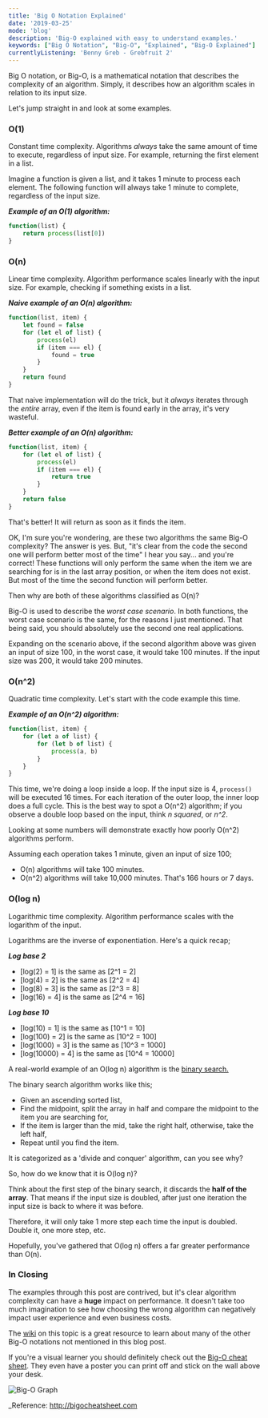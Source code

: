 ```yaml
---
title: 'Big O Notation Explained'
date: '2019-03-25'
mode: 'blog'
description: 'Big-O explained with easy to understand examples.'
keywords: ["Big O Notation", "Big-O", "Explained", "Big-O Explained"]
currentlyListening: 'Benny Greb - Grebfruit 2' 
---
```


Big O notation, or Big-O, is a mathematical notation that describes the complexity of an algorithm. Simply, it describes how an algorithm scales in relation to its input size.

Let's jump straight in and look at some examples.

### O(1)

Constant time complexity. Algorithms _always_ take the same amount of time to execute, regardless of input size. For example, returning the first element in a list.

Imagine a function is given a list, and it takes 1 minute to process each element. The following function will always take 1 minute to complete, regardless of the input size.

___Example of an O(1) algorithm:___
```javascript
function(list) {
    return process(list[0])
}
```

### O(n)

Linear time complexity. Algorithm performance scales linearly with the input size. For example, checking if something exists in a list.

___Naive example of an O(n) algorithm:___
```javascript
function(list, item) {
    let found = false
    for (let el of list) {
        process(el)
        if (item === el) {
            found = true
        }
    }
    return found
}
```

That naive implementation will do the trick, but it *always* iterates through the *entire* array, even if the item is found early in the array, it's very wasteful.

___Better example of an O(n) algorithm:___
```javascript
function(list, item) {
    for (let el of list) {
        process(el)
        if (item === el) {
            return true
        }
    }
    return false
}
```

That's better! It will return as soon as it finds the item. 

OK, I'm sure you're wondering, are these two algorithms the same Big-O complexity? The answer is yes. But, "it's clear from the code the second one will perform better most of the time" I hear you say... and you're correct! These functions will only perform the same when the item we are searching for is in the last array position, or when the item does not exist. But most of the time the second function will perform better.

Then why are both of these algorithms classified as O(n)? 

Big-O is used to describe the _worst case scenario_. In both functions, the worst case scenario is the same, for the reasons I just mentioned. That being said, you should absolutely use the second one real applications.

Expanding on the scenario above, if the second algorithm above was given an input of size 100, in the worst case, it would take 100 minutes. If the input size was 200, it would take 200 minutes.

### O(n^2)

Quadratic time complexity. Let's start with the code example this time.

___Example of an O(n^2) algorithm:___
```javascript
function(list, item) {
    for (let a of list) {
        for (let b of list) {
            process(a, b)
        }
    }
}
```

This time, we're doing a loop inside a loop. If the input size is 4, `process()` will be executed 16 times. For each iteration of the outer loop, the inner loop does a full cycle. This is the best way to spot a O(n^2) algorithm; if you observe a double loop based on the input, think _n squared_, or _n^2_.

Looking at some numbers will demonstrate exactly how poorly O(n^2) algorithms perform.

Assuming each operation takes 1 minute, given an input of size 100;
- O(n) algorithms will take 100 minutes.
- O(n^2) algorithms will take 10,000 minutes. That's 166 hours or 7 days.

### O(log n)

Logarithmic time complexity. Algorithm performance scales with the logarithm of the input.

Logarithms are the inverse of exponentiation. Here's a quick recap;

___Log base 2___
  - [log(2) = 1] is the same as [2^1 = 2]
  - [log(4) = 2] is the same as [2^2 = 4]
  - [log(8) = 3] is the same as [2^3 = 8]
  - [log(16) = 4] is the same as [2^4 = 16]

___Log base 10___
  - [log(10) = 1] is the same as [10^1 = 10]
  - [log(100) = 2] is the same as [10^2 = 100]
  - [log(1000) = 3] is the same as [10^3 = 1000]
  - [log(10000) = 4] is the same as [10^4 = 10000]

A real-world example of an O(log n) algorithm is the [binary search.](https://en.wikipedia.org/wiki/Binary_search_algorithm)

The binary search algorithm works like this;
 - Given an ascending sorted list,
 - Find the midpoint, split the array in half and compare the midpoint to the item you are searching for,
 - If the item is larger than the mid, take the right half, otherwise, take the left half,
 - Repeat until you find the item.

It is categorized as a 'divide and conquer' algorithm, can you see why?

So, how do we know that it is O(log n)? 

Think about the first step of the binary search, it discards the __half of the array__. That means if the input size is doubled, after just one iteration the input size is back to where it was before.

Therefore, it will only take 1 more step each time the input is doubled. Double it, one more step, etc.

Hopefully, you've gathered that O(log n) offers a far greater performance than O(n).

### In Closing

The examples through this post are contrived, but it's clear algorithm complexity can have a __huge__ impact on performance. It doesn't take too much imagination to see how choosing the wrong algorithm can negatively impact user experience and even business costs.

The [wiki](https://en.wikipedia.org/wiki/Time_complexity) on this topic is a great resource to learn about many of the other Big-O notations not mentioned in this blog post.

If you're a visual learner you should definitely check out the [Big-O cheat sheet](http://bigocheatsheet.com). They even have a poster you can print off and stick on the wall above your desk.

![Big-O Graph](./big-o.png)

_Reference: http://bigocheatsheet.com